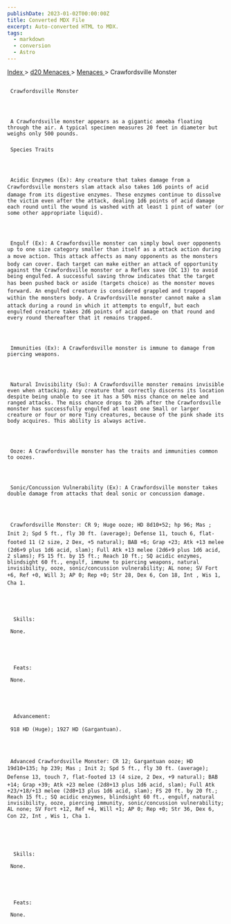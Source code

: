 ```yaml
---
publishDate: 2023-01-02T00:00:00Z
title: Converted MDX File
excerpt: Auto-converted HTML to MDX.
tags:
  - markdown
  - conversion
  - Astro
---
```


[
Index
](-index) >
[
d20 Menaces
](menaces-d20-index) >
[
Menaces
](menaces-d20-menaces-index) > Crawfordsville Monster

##

     Crawfordsville Monster




     A Crawfordsville monster appears as a gigantic amoeba floating through the air. A typical specimen measures 20 feet in diameter but weighs only 500 pounds.

###

     Species Traits




     Acidic Enzymes (Ex): Any creature that takes damage from a Crawfordsville monsters slam attack also takes 1d6 points of acid damage from its digestive enzymes. These enzymes continue to dissolve the victim even after the attack, dealing 1d6 points of acid damage each round until the wound is washed with at least 1 pint of water (or some other appropriate liquid).




     Engulf (Ex): A Crawfordsville monster can simply bowl over opponents up to one size category smaller than itself as a attack action during a move action. This attack affects as many opponents as the monsters body can cover. Each target can make either an attack of opportunity against the Crawfordsville monster or a Reflex save (DC 13) to avoid being engulfed. A successful saving throw indicates that the target has been pushed back or aside (targets choice) as the monster moves forward. An engulfed creature is considered grappled and trapped within the monsters body. A Crawfordsville monster cannot make a slam attack during a round in which it attempts to engulf, but each engulfed creature takes 2d6 points of acid damage on that round and every round thereafter that it remains trapped.




     Immunities (Ex): A Crawfordsville monster is immune to damage from piercing weapons.




     Natural Invisibility (Su): A Crawfordsville monster remains invisible even when attacking. Any creature that correctly discerns its location despite being unable to see it has a 50% miss chance on melee and ranged attacks. The miss chance drops to 20% after the Crawfordsville monster has successfully engulfed at least one Small or larger creature or four or more Tiny creatures, because of the pink shade its body acquires. This ability is always active.




     Ooze: A Crawfordsville monster has the traits and immunities common to oozes.




     Sonic/Concussion Vulnerability (Ex): A Crawfordsville monster takes double damage from attacks that deal sonic or concussion damage.




     Crawfordsville Monster: CR 9; Huge ooze; HD 8d10+52; hp 96; Mas ; Init 2; Spd 5 ft., fly 30 ft. (average); Defense 11, touch 6, flat-footed 11 (2 size, 2 Dex, +5 natural); BAB +6; Grap +23; Atk +13 melee (2d6+9 plus 1d6 acid, slam); Full Atk +13 melee (2d6+9 plus 1d6 acid, 2 slams); FS 15 ft. by 15 ft.; Reach 10 ft.; SQ acidic enzymes, blindsight 60 ft., engulf, immune to piercing weapons, natural invisibility, ooze, sonic/concussion vulnerability; AL none; SV Fort +6, Ref +0, Will 3; AP 0; Rep +0; Str 28, Dex 6, Con 18, Int , Wis 1, Cha 1.





      Skills:

     None.





      Feats:

     None.





      Advancement:

     918 HD (Huge); 1927 HD (Gargantuan).




     Advanced Crawfordsville Monster: CR 12; Gargantuan ooze; HD 19d10+135; hp 239; Mas ; Init 2; Spd 5 ft., fly 30 ft. (average); Defense 13, touch 7, flat-footed 13 (4 size, 2 Dex, +9 natural); BAB +14; Grap +39; Atk +23 melee (2d8+13 plus 1d6 acid, slam); Full Atk +23/+18/+13 melee (2d8+13 plus 1d6 acid, slam); FS 20 ft. by 20 ft.; Reach 15 ft.; SQ acidic enzymes, blindsight 60 ft., engulf, natural invisibility, ooze, piercing immunity, sonic/concussion vulnerability; AL none; SV Fort +12, Ref +4, Will +1; AP 0; Rep +0; Str 36, Dex 6, Con 22, Int , Wis 1, Cha 1.





      Skills:

     None.





      Feats:

     None.
